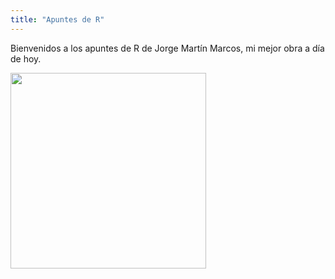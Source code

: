 ```yaml
---
title: "Apuntes de R"
---
```


Bienvenidos a los apuntes de R de Jorge Martín Marcos, mi mejor obra a día de hoy.

![](http://localhost:6960/images/foto%20jorge%20portada.jpg){fig-align="center" width="313"}
